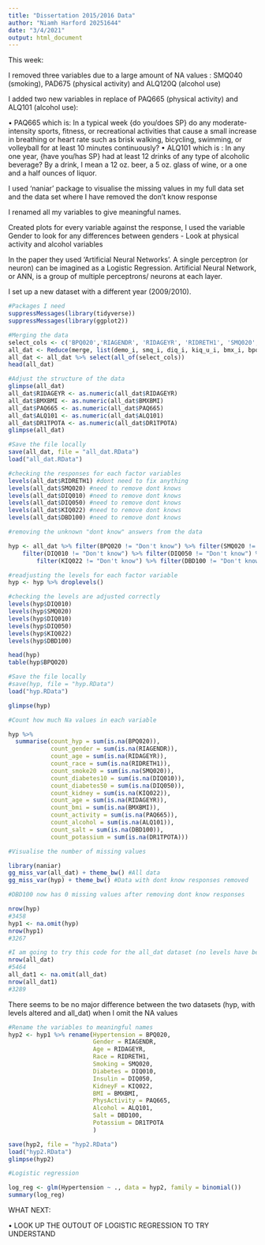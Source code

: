 ```yaml
---
title: "Dissertation 2015/2016 Data"
author: "Niamh Harford 20251644"
date: "3/4/2021"
output: html_document
---
```


This week:

I removed three variables due to a large amount of NA values : SMQ040 (smoking), PAD675 (physical activity) and ALQ120Q (alcohol use)

I added two new variables in replace of PAQ665 (physical activity) and ALQ101 (alcohol use):

• PAQ665 which is:	In a typical week {do you/does SP} do any moderate-intensity sports, fitness, or recreational activities that cause a small increase in breathing or heart rate such as brisk walking, bicycling, swimming, or volleyball for at least 10 minutes continuously?
• ALQ101 which is : In any one year, {have you/has SP} had at least 12 drinks of any type of alcoholic beverage? By a drink, I mean a 12 oz. beer, a 5 oz. glass of wine, or a one and a half ounces of liquor.

I used 'naniar' package to visualise the missing values in my full data set and the data set where I have removed the don't know response

I renamed all my variables to give meaningful names.

Created plots for every variable against the response, I used the variable Gender to look for any differences between genders - Look at physical activity and alcohol variables

In the paper they used 'Artificial Neural Networks'. A single perceptron (or neuron) can be imagined as a Logistic Regression. Artificial Neural Network, or ANN, is a group of multiple perceptrons/ neurons at each layer.

I set up a new dataset with a different year (2009/2010).



```r
#Packages I need
suppressMessages(library(tidyverse))
suppressMessages(library(ggplot2))
```


```r
#Merging the data 
select_cols <- c('BPQ020','RIAGENDR', 'RIDAGEYR', 'RIDRETH1', 'SMQ020', 'DIQ010', 'DIQ050', 'KIQ022', 'BMXBMI', 'PAQ665','ALQ101', 'DBD100', 'DR1TPOTA')
all_dat <- Reduce(merge, list(demo_i, smq_i, diq_i, kiq_u_i, bmx_i, bpq_i, paq_i, alq_i,dr1tot_i))
all_dat <- all_dat %>% select(all_of(select_cols))
head(all_dat)
```


```r
#Adjust the structure of the data
glimpse(all_dat)
all_dat$RIDAGEYR <- as.numeric(all_dat$RIDAGEYR)
all_dat$BMXBMI <- as.numeric(all_dat$BMXBMI)
all_dat$PAQ665 <- as.numeric(all_dat$PAQ665)
all_dat$ALQ101 <- as.numeric(all_dat$ALQ101)
all_dat$DR1TPOTA <- as.numeric(all_dat$DR1TPOTA)
glimpse(all_dat)
```

```r
#Save the file locally
save(all_dat, file = "all_dat.RData")
load("all_dat.RData")
```

```r
#checking the responses for each factor variables
levels(all_dat$RIDRETH1) #dont need to fix anything
levels(all_dat$SMQ020) #need to remove dont knows
levels(all_dat$DIQ010) #need to remove dont knows
levels(all_dat$DIQ050) #need to remove dont knows
levels(all_dat$KIQ022) #need to remove dont knows
levels(all_dat$DBD100) #need to remove dont knows
```

```r
#removing the unknown "dont know" answers from the data

hyp <- all_dat %>% filter(BPQ020 != "Don't know") %>% filter(SMQ020 != "Don't know") %>% 
    filter(DIQ010 != "Don't know") %>% filter(DIQ050 != "Don't know") %>% 
        filter(KIQ022 != "Don't know") %>% filter(DBD100 != "Don't know")
```

```r
#readjusting the levels for each factor variable
hyp <- hyp %>% droplevels()
```

```r
#checking the levels are adjusted correctly
levels(hyp$DIQ010)
levels(hyp$SMQ020)
levels(hyp$DIQ010)
levels(hyp$DIQ050)
levels(hyp$KIQ022)
levels(hyp$DBD100)

head(hyp)
table(hyp$BPQ020)
```

```r
#Save the file locally
#save(hyp, file = "hyp.RData")
load("hyp.RData")
```

```r
glimpse(hyp)
```


```r
#Count how much Na values in each variable

hyp %>%
  summarise(count_hyp = sum(is.na(BPQ020)),
            count_gender = sum(is.na(RIAGENDR)),
            count_age = sum(is.na(RIDAGEYR)),
            count_race = sum(is.na(RIDRETH1)),
            count_smoke20 = sum(is.na(SMQ020)),
            count_diabetes10 = sum(is.na(DIQ010)),
            count_diabetes50 = sum(is.na(DIQ050)),
            count_kidney = sum(is.na(KIQ022)),
            count_age = sum(is.na(RIDAGEYR)),
            count_bmi = sum(is.na(BMXBMI)),
            count_activity = sum(is.na(PAQ665)),
            count_alcohol = sum(is.na(ALQ101)),
            count_salt = sum(is.na(DBD100)),
            count_potassium = sum(is.na(DR1TPOTA)))
```


```r
#Visualise the number of missing values

library(naniar)
gg_miss_var(all_dat) + theme_bw() #All data
gg_miss_var(hyp) + theme_bw() #Data with dont know responses removed

#DBD100 now has 0 missing values after removing dont know responses
```


```r
nrow(hyp)
#3458
hyp1 <- na.omit(hyp)
nrow(hyp1)
#3267
```



```r
#I am going to try this code for the all_dat dataset (no levels have been altered)
nrow(all_dat)
#5464
all_dat1 <- na.omit(all_dat)
nrow(all_dat1)
#3289
```

There seems to be no major difference between the two datasets (hyp, with levels altered and all_dat) when I omit the NA values

```r
#Rename the variables to meaningful names
hyp2 <- hyp1 %>% rename(Hypertension = BPQ020,
                        Gender = RIAGENDR,
                        Age = RIDAGEYR,
                        Race = RIDRETH1,
                        Smoking = SMQ020,
                        Diabetes = DIQ010,
                        Insulin = DIQ050,
                        KidneyF = KIQ022,
                        BMI = BMXBMI,
                        PhysActivity = PAQ665,
                        Alcohol = ALQ101,
                        Salt = DBD100,
                        Potassium = DR1TPOTA
                        )
```


```r
save(hyp2, file = "hyp2.RData")
load("hyp2.RData")
glimpse(hyp2)
```




```r
#Logistic regression

log_reg <- glm(Hypertension ~ ., data = hyp2, family = binomial())
summary(log_reg)

```






WHAT NEXT:

• LOOK UP THE OUTOUT OF LOGISTIC REGRESSION TO TRY UNDERSTAND 



